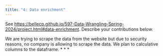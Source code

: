 ```yaml
---
title: "4: Data enrichment"
---
```


See <https://bellecp.github.io/597-Data-Wrangling-Spring-2024/project.html#data-enrichment>.
Describe your contributions below.

We are trying to scrape the data from the website but due to security reasons, no company is allowing to scrape the data. We plan to calculative columns to the dataframe.
* * *
